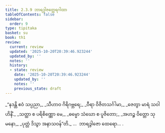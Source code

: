 ```yaml
---
title: 2.3.9 ဘာရဒွါဇတ္ထေရဂါထာ
tableOfContents: false
sidebar:
  order: 9
type: tipitaka
basket: su
book: th1
review:
  current: review
  updated: '2025-10-20T20:39:46.923244'
  updated_by: ''
  notes: ''
  history:
  - state: review
    date: '2025-10-20T20:39:46.923244'
    updated_by: ''
    notes: ''
    previous_state: draft
---
```



<DynamicBreadcrumb />


<ReviewStatus review={frontmatter.review} showDetails={true} />

<HypothesisAnnotation frontmatter={frontmatter} />

<Division number="177" book="th1" e="ch" v="19" p="255">

<Paragraph number="362" type="verses" book="th1">
_“နဒန္တိ ဧဝံ သပ္ပညာ,_  
_သီဟာဝ ဂိရိဂဗ္ဘရေ;_  
_ဝီရာ ဝိဇိတသင်္ဂါမာ,_  
_ဇေတွာ မာရံ သဝါဟိနိံ._  

</Paragraph>

</Division>
<Division number="178" book="th1" e="ch" v="19" p="255">

<Paragraph number="363" type="verses" book="th1">
_သတ္ထာ စ ပရိစိဏ္ဏော မေ,_  
_ဓမ္မော သံဃော စ ပူဇိတော;_  
_အဟဉ္စ ဝိတ္တော သုမနော,_  
_ပုတ္တံ ဒိသွာ အနာသဝန်”တိ._  


</Paragraph>
</Division>

<Paragraph number="364" type="center" book="th1">
…  ဘာရဒွါဇော ထေရော… .
</Paragraph>